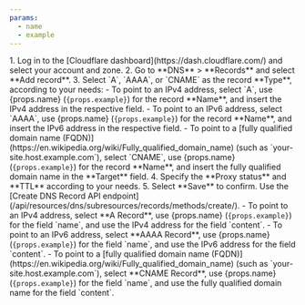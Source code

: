 ```yaml
---
params:
  - name
  - example
---
```



<Tabs syncKey="dashPlusAPI">
<TabItem label="Dashboard">
1. Log in to the [Cloudflare dashboard](https://dash.cloudflare.com/) and select your account and zone.
2. Go to **DNS** > **Records** and select **Add record**.
3. Select `A`, `AAAA`, or `CNAME` as the record **Type**, according to your needs:
    - To point to an IPv4 address, select `A`, use {props.name} (<code>{props.example}</code>) for the record **Name**, and insert the IPv4 address in the respective field.
    - To point to an IPv6 address, select `AAAA`, use {props.name} (<code>{props.example}</code>) for the record **Name**, and insert the IPv6 address in the respective field.
    - To point to a [fully qualified domain name (FQDN)](https://en.wikipedia.org/wiki/Fully_qualified_domain_name) (such as `your-site.host.example.com`), select `CNAME`, use {props.name} (<code>{props.example}</code>) for the record **Name**, and insert the fully qualified domain name in the **Target** field.
4. Specify the <GlossaryTooltip term="proxy status" link="/dns/manage-dns-records/reference/proxied-dns-records/">**Proxy status**</GlossaryTooltip> and <GlossaryTooltip term="time-to-live (TTL)" link="/dns/manage-dns-records/reference/ttl/">**TTL**</GlossaryTooltip> according to your needs.
5. Select **Save** to confirm.
</TabItem>
<TabItem label="API">
Use the [Create DNS Record API endpoint](/api/resources/dns/subresources/records/methods/create/).
<Render file="api-field-definitions" product="dns"/>
    - To point to an IPv4 address, select **A Record**, use {props.name} (<code>{props.example}</code>) for the field `name`, and use the IPv4 address for the field `content`.
    - To point to an IPv6 address, select **AAAA Record**, use {props.name} (<code>{props.example}</code>) for the field `name`, and use the IPv6 address for the field `content`.
    - To point to a [fully qualified domain name (FQDN)](https://en.wikipedia.org/wiki/Fully_qualified_domain_name) (such as `your-site.host.example.com`), select **CNAME Record**, use {props.name} (<code>{props.example}</code>) for the field `name`, and use the fully qualified domain name for the field `content`.
</TabItem>
</Tabs>
